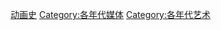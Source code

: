 {{Container category}}

[[Category:动画史|]]
[[Category:各年代媒体|Category:各年代媒体]]
[[Category:各年代艺术|Category:各年代艺术]]
